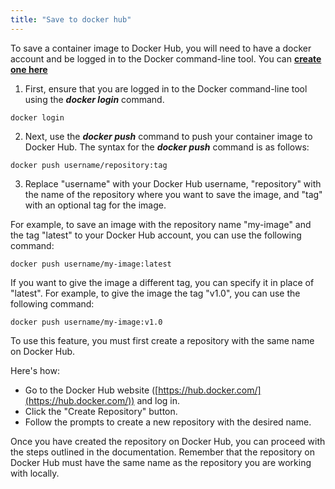 ```yaml
---
title: "Save to docker hub"
---
```

To save a container image to Docker Hub, you will need to have a docker account and be logged in to the Docker command-line tool. You can **[create one here](https://hub.docker.com)**

1. First, ensure that you are logged in to the Docker command-line tool using the **_docker login_** command.

```shell
docker login
```

2. Next, use the **_docker push_** command to push your container image to Docker Hub. The syntax for the **_docker push_** command is as follows:

```shell
docker push username/repository:tag
```

3. Replace "username" with your Docker Hub username, "repository" with the name of the repository where you want to save the image, and "tag" with an optional tag for the image.

For example, to save an image with the repository name "my-image" and the tag "latest" to your Docker Hub account, you can use the following command:

```shell
docker push username/my-image:latest
```

If you want to give the image a different tag, you can specify it in place of "latest". For example, to give the image the tag "v1.0", you can use the following command:

```shell
docker push username/my-image:v1.0
```

To use this feature, you must first create a repository with the same name on Docker Hub. 

Here's how:

- Go to the Docker Hub website ([https://hub.docker.com/](https://hub.docker.com/)) and log in.
- Click the "Create Repository" button.
- Follow the prompts to create a new repository with the desired name.

Once you have created the repository on Docker Hub, you can proceed with the steps outlined in the documentation. Remember that the repository on Docker Hub must have the same name as the repository you are working with locally.
